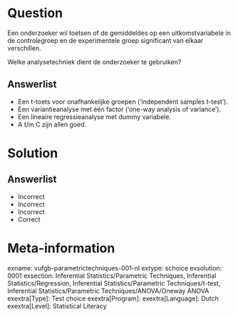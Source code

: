 Question
========

Een onderzoeker wil toetsen of de gemiddeldes op een uitkomstvariabele in de controlegroep en de experimentele groep significant van elkaar verschillen. 

Welke analysetechniek dient de onderzoeker te gebruiken?
  
Answerlist
----------
* Een t-toets voor onafhankelijke groepen (‘independent samples t-test’).
* Een variantieanalyse met één factor (‘one-way analysis of variance’).
* Een lineaire regressieanalyse met dummy variabele.
* A t/m C zijn allen goed.


Solution
========

Answerlist
----------
* Incorrect
* Incorrect
* Incorrect
* Correct

Meta-information
================
exname: vufgb-parametrictechniques-001-nl
extype: schoice
exsolution: 0001
exsection: Inferential Statistics/Parametric Techniques, Inferential Statistics/Regression, Inferential Statistics/Parametric Techniques/t-test, Inferential Statistics/Parametric Techniques/ANOVA/Oneway ANOVA
exextra[Type]: Test choice
exextra[Program]: 
exextra[Language]: Dutch
exextra[Level]: Statistical Literacy